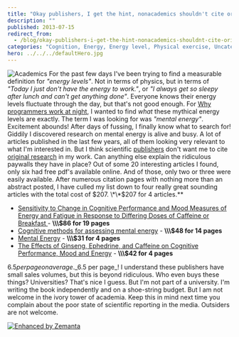 ```yaml
---
title: "Okay publishers, I get the hint, nonacademics shouldn't cite original sources"
description: ""
published: 2013-07-15
redirect_from:
  - /blog/okay-publishers-i-get-the-hint-nonacademics-shouldnt-cite-original-sources/swizec/6276
categories: "Cognition, Energy, Energy level, Physical exercise, Uncategorized"
hero: ../../../defaultHero.jpg
---
```


![Academics](https://www.filepicker.io/api/file/B556uUtqTkyDg4jyZvHr) For the past few days I've been trying to find a measurable definition for _"energy levels"_. Not in terms of physics, but in terms of _"Today I just don't have the energy to work."_, or _"I always get so sleepy after lunch and can't get anything done"_. Everyone knows their energy levels fluctuate through the day, but that's not good enough. For [Why programmers work at night](http://leanpub.com/nightowls), I wanted to find _what_ these mythical energy levels are exactly. The term I was looking for was _"mental energy"_. Excitement abounds! After days of fussing, I finally know what to search for! Giddily I discovered research on mental energy is alive and busy. A lot of articles published in the last few years, all of them looking very relevant to what I'm interested in. But I think scientific [publishers](http://en.wikipedia.org/wiki/Publishing "Publishing") don't want me to cite [original research](http://en.wikipedia.org/wiki/Research "Research") in my work. Can anything else explain the ridiculous paywalls they have in place? Out of some 20 interesting articles I found, only six had free pdf's available online. And of those, only two or three were easily available. After numerous citation pages with nothing more than an abstract posted, I have culled my list down to four really great sounding articles with the total cost of $207. \*\*$207 for 4 articles.\*\*

- [Sensitivity to Change in Cognitive Performance and Mood Measures of Energy and Fatigue in Response to Differing Doses of Caffeine or Breakfast ](http://informahealthcare.com/doi/abs/10.1080/00207450802333995)- **\\\\\\\$86 for 19 pages**
- [Cognitive methods for assessing mental energy](http://www.ingentaconnect.com/content/maney/nns/2007/00000010/f0020005/art00005) - **\\\\\\\$48 for 14 pages**
- [Mental Energy](http://www.sciencedirect.com/science/article/pii/S0160289605000279) - **\\\\\\\$31 for 4 pages**
- [The Effects of Ginseng, Ephedrine, and Caffeine on Cognitive Performance, Mood and Energy](http://onlinelibrary.wiley.com/doi/10.1111/j.1753-4887.2001.tb06995.x/abstract) - **\\\\\\\$42 for 4 pages**

$6.5 per page on average. \_$6.5 per page\_! I understand these publishers have small sales volumes, but this is beyond ridiculous. Who even buys these things? Universities? That's nice I guess. But I'm not part of a university. I'm writing the book independently and on a shoe-string budget. But I am not welcome in the ivory tower of academia. Keep this in mind next time you complain about the poor state of scientific reporting in the media. Outsiders are not welcome.

[![Enhanced by Zemanta](http://img.zemanta.com/zemified_e.png?x-id=04f6efe8-67bb-4a5c-a4c1-43aac378e077)](http://www.zemanta.com/?px "Enhanced by Zemanta")
